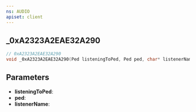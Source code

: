 ```yaml
---
ns: AUDIO
apiset: client
---
```

## _0xA2323A2EAE32A290

```c
// 0xA2323A2EAE32A290
void _0xA2323A2EAE32A290(Ped listeningToPed, Ped ped, char* listenerName);
```


## Parameters
* **listeningToPed**:
* **ped**:
* **listenerName**: